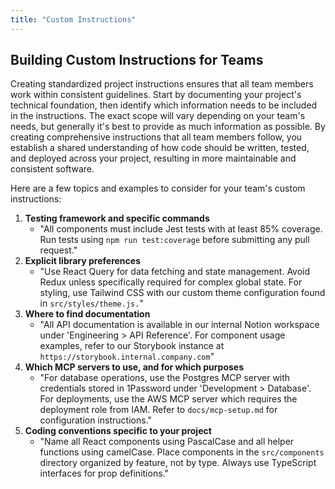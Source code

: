 ```yaml
---
title: "Custom Instructions"
---
```


## Building Custom Instructions for Teams

Creating standardized project instructions ensures that all team members work within consistent guidelines. Start by documenting your project's technical foundation, then identify which information needs to be included in the instructions. The exact scope will vary depending on your team's needs, but generally it's best to provide as much information as possible. By creating comprehensive instructions that all team members follow, you establish a shared understanding of how code should be written, tested, and deployed across your project, resulting in more maintainable and consistent software.

Here are a few topics and examples to consider for your team's custom instructions:

1. **Testing framework and specific commands**
    - "All components must include Jest tests with at least 85% coverage. Run tests using `npm run test:coverage` before submitting any pull request."
2. **Explicit library preferences**
    - "Use React Query for data fetching and state management. Avoid Redux unless specifically required for complex global state. For styling, use Tailwind CSS with our custom theme configuration found in `src/styles/theme.js.`"
3. **Where to find documentation**
    - "All API documentation is available in our internal Notion workspace under 'Engineering > API Reference'. For component usage examples, refer to our Storybook instance at `https://storybook.internal.company.com`"
4. **Which MCP servers to use, and for which purposes**
    - "For database operations, use the Postgres MCP server with credentials stored in 1Password under 'Development > Database'. For deployments, use the AWS MCP server which requires the deployment role from IAM. Refer to `docs/mcp-setup.md` for configuration instructions."
5. **Coding conventions specific to your project**
    - "Name all React components using PascalCase and all helper functions using camelCase. Place components in the `src/components` directory organized by feature, not by type. Always use TypeScript interfaces for prop definitions."
